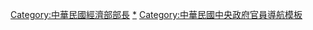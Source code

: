 {{Navbox
|name = 中華民國經濟部部長
|title = {{ROC}}[[中華民國經濟部|經濟部部長]]
|image=[[File:ROC_Ministry of Economic Affairs Seal.svg|100px]]
|list1 = [[陳啓天]]{{to}}[[劉維熾]]{{to}}[[孫越琦]]{{to}}[[劉航琛]]{{to}}[[嚴家淦]]{{to}}[[鄭道儒]]{{to}}[[張茲闓]]{{to}}[[尹仲容]]{{to}}[[江杓]]{{to}}[[楊繼曾]]{{to}}[[李國鼎]]{{to}}[[陶聲洋]]{{to}}[[孫運璿]]{{to}}[[張光世]]{{to}}[[趙耀東]]{{to}}[[徐立德]]{{to}}[[李達海]]{{to}}[[陳履安]]{{to}}[[蕭萬長]]{{to}}[[江丙坤]]{{to}}[[王志剛 (中華民國)|王志剛]]{{to}}[[林信義]]{{to}}[[宗才怡]]{{to}}[[林義夫]]{{to}}[[何美玥]]{{to}}[[黃營杉]]{{to}}[[陳瑞隆]]{{to}}[[尹啟銘]]{{to}}[[施顏祥]]{{to}}[[張家祝]]{{to}}[[杜紫軍]]{{to}}[[鄧振中]]{{to}}[[李世光]]{{to}}[[沈榮津]]{{to}}[[王美花]]}}
<includeonly>[[Category:中華民國經濟部部長]]</includeonly>
<noinclude>
[[Category:中華民國經濟部部長|*]]
[[Category:中華民國中央政府官員導航模板]]
</noinclude>